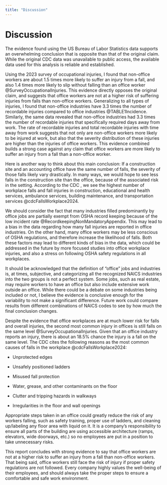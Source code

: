 ```yaml
---
title: "Discussion"
---
```


# Discussion

The evidence found using the US Bureau of Labor Statistics data supports an overwhelming conclusion that is opposite than that of the original claim. While the original CDC data was unavailable to public access, the available data used for this analysis is reliable and established.

Using the 2023 survey of occupational injuries, I found that non-office workers are about 1.5 times more likely to suffer an injury from a fall, and also 1.4 times more likely to slip without falling than an office worker @SurveyOccupationalInjuries. This evidence directly opposes the original claim, and suggests that office workers are not at a higher risk of suffering injuries from falls than non-office workers. Generalizing to all types of injuries, I found that non-office industries have 3.3 times the number of recordable injuries compared to office industries @TABLE1Incidence. Similarly, the same data revealed that non-office industries had 3.3 times the number of recordable injuries that specifically required days away from work. The rate of recordable injuries and total recordable injuries with time away from work suggests that not only are non-office workers more likely to be injured at work, but also that the severity distribution of these injuries are higher than the injuries of office workers. This evidence combined builds a strong case against any claim that office workers are more likely to suffer an injury from a fall than a non-office worker.

Here is another way to think about this main conclusion: If a construction site and an accounting office have the same number of falls, the severity of those falls likely vary drastically. In many ways, we would hope to see less falls in the construction site than the office, because of the associated risk in the setting. According to the CDC , we see the highest number of workplace falls and fall injuries in construction, educational and health services, ambulance services, building maintenance, and transportation services @cdcFallsWorkplace2024.

We should consider the fact that many industries filled predominantly by office jobs are partially exempt from OSHA record keeping because of the low incident rate @RecordkeepingNonMandatoryAppendix. This may lead to a bias in the data regarding how many fall injuries are reported in office industries. On the other hand, many office workers may be less conscious of OSHA regulations, and therefore increase the likelihood of falls. Both these factors may lead to different kinds of bias in the data, which could be addressed in the future by more focused studies into office workplace injuries, and also a stress on following OSHA safety regulations in all workplaces.

It should be acknowledged that the definition of "office" jobs and industries is, at times, subjective, and categorizing all the recognized NAICS industries into the two groups is not a perfect system. Some jobs, such as real estate, may require workers to have an office but also include extensive work outside an office. While there could be a debate on some industries being included or not, I believe the evidence is conclusive enough for the variability to not make a significant difference. Future work could compare results from different combinations of NAICS codes to see by how much the final conclusion changes.

Despite the evidence that office workplaces are at much lower risk for falls and overall injuries, the second most common injury in offices is still falls on the same level @SurveyOccupationalInjuries. Given that an office industry reports an injury, there is about an 18.5% chance the injury is a fall on the same level. The CDC cites the following reasons as the most common causes of falls in the workplace @cdcFallsWorkplace2024:

-   Unprotected edges

-   Unsafely positioned ladders

-   Misused fall protection

-   Water, grease, and other contaminants on the floor

-   Clutter and tripping hazards in walkways

-   Irregularities in the floor and wall openings

Appropriate steps taken in an office could greatly reduce the risk of any workers falling, such as safety training, proper use of ladders, and cleaning up/labeling any floor area with liquid on it. It is a company's responsibility to ensure all parts of the building are using accessible architecture (ramps, elevators, wide doorways, etc.) so no employees are put in a position to take unnecessary risks.

This report concludes with strong evidence to say that office workers are not at a higher risk to suffer an injury from a fall than non-office workers. That being said, office workers still face the risk of injury if proper safety regulations are not followed. Every company highly values the well-being of their employees, and should always take the proper steps to ensure a comfortable and safe work environment.

